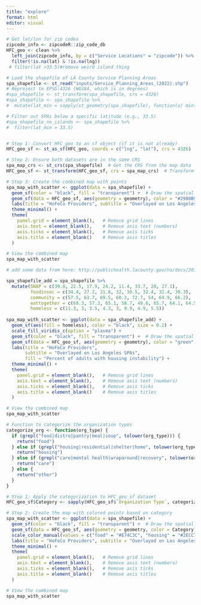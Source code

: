 ```yaml
---
title: "explore"
format: html
editor: visual
---
```


```r
# Get lat/lon for zip codes
zipcode_info <- zipcodeR::zip_code_db
HFC_geo <- clean %>%
  left_join(zipcode_info, by = c("Service Locations" = "zipcode")) %>% 
  filter(!is.na(lat) & !is.na(lng))
 # filter(lat >33.5)#remove weird island thing 

# Load the shapefile of LA County Service Planning Areas
spa_shapefile <- st_read("inputs/Service_Planning_Areas_(2022).shp")
# Reproject to EPSG:4326 (WGS84, which is in degrees)
#spa_shapefile <- st_transform(spa_shapefile, crs = 4326)
#spa_shapefile <- spa_shapefile %>%
#  mutate(lat_min = sapply(st_geometry(spa_shapefile), function(x) min(st_coordinates(x)[, 2])))

# Filter out SPAs below a specific latitude (e.g., 33.5)
#spa_shapefile_no_islands <- spa_shapefile %>%
#  filter(lat_min > 33.5)


# Step 1: Convert HFC_geo to an sf object (if it is not already)
HFC_geo_sf <- st_as_sf(HFC_geo, coords = c("lng", "lat"), crs = 4326)

# Step 2: Ensure both datasets are in the same CRS
spa_map_crs <- st_crs(spa_shapefile)  # Get the CRS from the map data
HFC_geo_sf <- st_transform(HFC_geo_sf, crs = spa_map_crs)  # Transform HFC_geo to match the CRS of the map

# Step 3: Create the combined map with points
spa_map_with_scatter <- ggplot(data = spa_shapefile) +
  geom_sf(color = "black", fill = "transparent") +  # Draw the spatial map
  geom_sf(data = HFC_geo_sf, aes(geometry = geometry), color = "#2980B9", size = 3, alpha = 0.7) +  # Add points
  labs(title = "HoFoCo Providers", subtitle = "Overlayed on Los Angeles SPAs") + 
  theme_minimal() +
  theme(
    panel.grid = element_blank(),   # Remove grid lines
    axis.text = element_blank(),    # Remove axis text (numbers)
    axis.ticks = element_blank(),   # Remove axis ticks
    axis.title = element_blank()    # Remove axis titles
  )

# View the combined map
spa_map_with_scatter

```

```r
# add some data from here: http://publichealth.lacounty.gov/ha/docs/2015lachs/keyindicator/ph-kih_2017-sec%20updated.pdf

spa_shapefile_add = spa_shapefile %>% 
  mutate(SNAP = c(39.8, 22.5, 17.9, 24.2, 11.4, 33.7, 28, 27.1),
         foodinsec = c(34.4, 27.2, 21.8, 32, 30.5, 32.4, 32.4, 30.3), 
         community = c(57.5, 63.7, 69.5, 60.3, 72.7, 54, 64.9, 66.2), 
         eattogether = c(68.3, 57.3, 65.1, 58.7, 49.6, 65.7, 64.1, 64.5),
         homeless = c(11.3, 3, 3.5, 4.3, 3, 9.9, 4.9, 5.5))
  
spa_map_with_scatter <- ggplot(data = spa_shapefile_add) +
  geom_sf(aes(fill = homeless), color = "black", size = 0.2) + 
  scale_fill_viridis_c(option = "plasma") + 
  geom_sf(color = "black", fill = "transparent") +  # Draw the spatial map
  geom_sf(data = HFC_geo_sf, aes(geometry = geometry), color = "green", size = 3, alpha = 0.3) +  # Add points
  labs(title = "HoFoCo Providers", 
       subtitle = "Overlayed on Los Angeles SPAs",
       fill = "Percent of adults with housing instability") + 
  theme_minimal() +
  theme(
    panel.grid = element_blank(),   # Remove grid lines
    axis.text = element_blank(),    # Remove axis text (numbers)
    axis.ticks = element_blank(),   # Remove axis ticks
    axis.title = element_blank()    # Remove axis titles
  )

# View the combined map
spa_map_with_scatter
```

```r
# Function to categorize the organization types
categorize_org <- function(org_type) {
  if (grepl("food|distro|pantry|meal|soup", tolower(org_type))) {
    return("food")
  } else if (grepl("housing|residential|shelter|home", tolower(org_type))) {
    return("housing")
  } else if (grepl("care|mental health|wraparound|recovery", tolower(org_type))) {
    return("care")
  } else {
    return("other")
  }
}

# Step 1: Apply the categorization to HFC_geo_sf dataset
HFC_geo_sf$Category <- sapply(HFC_geo_sf$`Organization Type`, categorize_org)

# Step 2: Create the map with colored points based on category
spa_map_with_scatter <- ggplot(data = spa_shapefile) +
  geom_sf(color = "black", fill = "transparent") +  # Draw the spatial map
  geom_sf(data = HFC_geo_sf, aes(geometry = geometry, color = Category), size = 3, alpha = 0.7) +  # Add points, color by Category
  scale_color_manual(values = c("food" = "#E74C3C", "housing" = "#2ECC71", "care" = "#F39C12", "other" = "#8E44AD")) +  # Custom colors for categories
  labs(title = "HoFoCo Providers", subtitle = "Overlayed on Los Angeles SPAs", color = "Organization Category") + 
  theme_minimal() +
  theme(
    panel.grid = element_blank(),   # Remove grid lines
    axis.text = element_blank(),    # Remove axis text (numbers)
    axis.ticks = element_blank(),   # Remove axis ticks
    axis.title = element_blank()    # Remove axis titles
  )

# View the combined map
spa_map_with_scatter

```
